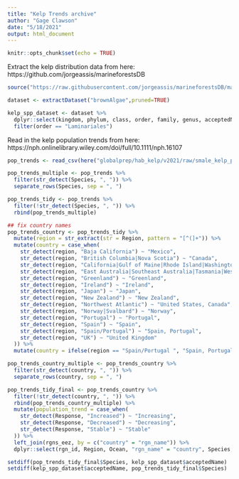 ```yaml
---
title: "Kelp Trends archive"
author: "Gage Clawson"
date: "5/18/2021"
output: html_document
---
```


```r
knitr::opts_chunk$set(echo = TRUE)
```

Extract the kelp distribution data from here: https://github.com/jorgeassis/marineforestsDB
```r
source("https://raw.githubusercontent.com/jorgeassis/marineforestsDB/master/sourceMe.R")

dataset <- extractDataset("brownAlgae",pruned=TRUE)

kelp_spp_dataset <- dataset %>%
  dplyr::select(kingdom, phylum, class, order, family, genus, acceptedName, habitat, countryCode, country, decimalLatitude, decimalLongitude) %>%
  filter(order == "Laminariales")
```

Read in the kelp population trends from here: https://nph.onlinelibrary.wiley.com/doi/full/10.1111/nph.16107

```r
pop_trends <- read_csv(here("globalprep/hab_kelp/v2021/raw/smale_kelp_pop_trends.csv"))

pop_trends_multiple <- pop_trends %>%
  filter(str_detect(Species, ", ")) %>%
  separate_rows(Species, sep = ", ")

pop_trends_tidy <- pop_trends %>%
  filter(!str_detect(Species, ", ")) %>%
  rbind(pop_trends_multiple)

## fix country names 
pop_trends_country <- pop_trends_tidy %>%
  mutate(region = str_extract(str = Region, pattern = "[^(]+")) %>%
  mutate(country = case_when(
    str_detect(region, "Baja California") ~ "Mexico",
    str_detect(region, "British Columbia|Nova Scotia") ~ "Canada", 
    str_detect(region, "California|Gulf of Maine|Rhode Island|Washington State") ~ "United States", 
    str_detect(region, "East Australia|Southeast Australia|Tasmania|West Australia") ~ "Australia",
    str_detect(region, "Greenland") ~ "Greenland",
    str_detect(region, "Ireland") ~ "Ireland",
    str_detect(region, "Japan") ~ "Japan", 
    str_detect(region, "New Zealand") ~ "New Zealand",
    str_detect(region, "Northwest Atlantic") ~ "United States, Canada", 
    str_detect(region, "Norway|Svalbard") ~ "Norway", 
    str_detect(region, "Portugal") ~ "Portugal", 
    str_detect(region, "Spain") ~ "Spain",
    str_detect(region, "Spain/Portugal") ~ "Spain, Portugal",
    str_detect(region, "UK") ~ "United Kingdom"
  )) %>%
  mutate(country = ifelse(region == "Spain/Portugal ", "Spain, Portugal", country))

pop_trends_country_multiple <- pop_trends_country %>%
  filter(str_detect(country, ", ")) %>%
  separate_rows(country, sep = ", ")

pop_trends_tidy_final <- pop_trends_country %>%
  filter(!str_detect(country, ", ")) %>%
  rbind(pop_trends_country_multiple) %>%
  mutate(population_trend = case_when(
    str_detect(Response, "Increased") ~ "Increasing",
    str_detect(Response, "Decreased") ~ "Decreasing",
    str_detect(Response, "Stable") ~ "Stable"
  )) %>%
  left_join(rgns_eez, by = c("country" = "rgn_name")) %>%
  dplyr::select(rgn_id, Region, Ocean, "rgn_name" = "country", Species, population_trend)

setdiff(pop_trends_tidy_final$Species, kelp_spp_dataset$acceptedName)
setdiff(kelp_spp_dataset$acceptedName, pop_trends_tidy_final$Species)
```

